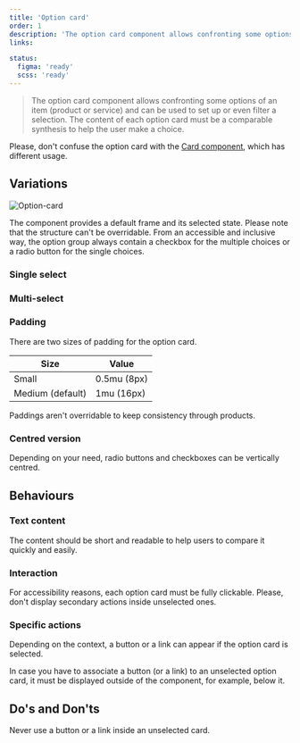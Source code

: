 ```yaml
---
title: 'Option card'
order: 1
description: 'The option card component allows confronting some options of an item (product or service) and can be used to set up or even filter a selection. The content of each option card must be a comparable synthesis to help the user make a choice.'
links:

status:
  figma: 'ready'
  scss: 'ready'
---
```


> The option card component allows confronting some options of an item (product or service) and can be used to set up or even filter a selection. The content of each option card must be a comparable synthesis to help the user make a choice.

<Story id="option-group-optioncard--default" />

<Highlight type="warning" title="Be aware">

Please, don't confuse the option card with the [Card component](/components/cards/), which has different usage.

</Highlight>

## Variations

![Option-card](Option-card.png)

The component provides a default frame and its selected state. Please note that the structure can't be overridable.
From an accessible and inclusive way, the option group always contain a checkbox for the multiple choices or a radio button for the single choices.

### Single select

<Story id="option-group-optioncard--default" />

### Multi-select

<Story id="option-group-optioncard--multi-select" />

### Padding

There are two sizes of padding for the option card.

| Size             | Value       |
| ---------------- | ----------- |
| Small            | 0.5mu (8px) |
| Medium (default) | 1mu (16px)  |

<Highlight type="warning" title="Be aware">

Paddings aren't overridable to keep consistency through products.

</Highlight>

<Story id="option-group-optioncard--variation-small" />

### Centred version

Depending on your need, radio buttons and checkboxes can be vertically centred.

<Story id="option-group-optioncard--variation-centered" />

## Behaviours

### Text content

The content should be short and readable to help users to compare it quickly and easily.

### Interaction

For accessibility reasons, each option card must be fully clickable. Please, don't display secondary actions inside unselected ones.

### Specific actions

Depending on the context, a button or a link can appear if the option card is selected.

<Highlight type="tips" title="Good to know">

In case you have to associate a button (or a link) to an unselected option card, it must be displayed outside of the component, for example, below it.

</Highlight>

## Do's and Don'ts

<HintItem dont>
  Never use a button or a link inside an unselected card.
</HintItem>
